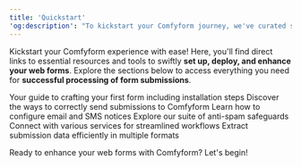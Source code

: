```yaml
---
title: 'Quickstart'
'og:description': "To kickstart your Comfyform journey, we've curated several helpful links below. Find exactly what you need in a snap—whether you're setting up a new form or diving into advanced features."
---
```


Kickstart your Comfyform experience with ease! Here, you'll find direct links to essential resources and tools to swiftly **set up, deploy, and enhance your web forms**. Explore the sections below to access everything you need for **successful processing of form submissions**.

<CardGroup cols={2}>
  <Card
    title="Creating a New Form"
    icon="pen-to-square"
    href="/creating-form"
  >
    Your guide to crafting your first form including installation steps
  </Card>
  <Card
    title="Sending Submissions"
    icon="paper-plane"
    href="/submissions/introduction"
  >
    Discover the ways to correctly send submissions to Comfyform
  </Card>
  <Card
    title="Notifications"
    icon="comment-sms"
    href="/notifications/introduction"
  >
    Learn how to configure email and SMS notices
  </Card>
  <Card
    title="Spam Filtering"
    icon="wand-sparkles"
    href="/spam-protection"
  >
    Explore our suite of anti-spam safeguards
  </Card>
  <Card
    title="Plugins and Integrations"
    icon="puzzle-piece"
    href="/integrations"
  >
    Connect with various services for streamlined workflows
  </Card>
  <Card
    title="Exporting Data"
    icon="file-export"
    href="/export"
  >
    Extract submission data efficiently in multiple formats
  </Card>
</CardGroup>

Ready to enhance your web forms with Comfyform? Let's begin!